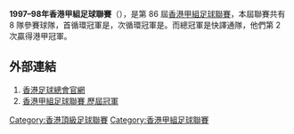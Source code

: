 '''1997–98年香港甲組足球聯賽'''（{{lang-en|Hong Kong First Division Football League}}），是第 86 屆[[香港甲組足球聯賽|香港甲組足球聯賽]]，本屆聯賽共有 8 隊參賽球隊，首循環冠軍是{{fc|快譯通}}，次循環冠軍是{{fc|快譯通}}。而總冠軍是快譯通隊，他們第 2 次贏得港甲冠軍。

== 外部連結 ==
#[https://www.hkfa.com/ 香港足球總會官網]{{Wayback|url=https://www.hkfa.com/ |date=20190103174738 }}
#[http://www.rsssf.com/tablesh/hkchamp.html 香港甲組足球聯賽 歷屆冠軍]{{Wayback|url=http://www.rsssf.com/tablesh/hkchamp.html |date=20120205190654 }}

{{港甲賽季}}

[[Category:香港頂級足球聯賽|Category:香港頂級足球聯賽]]
[[Category:香港甲組足球聯賽|Category:香港甲組足球聯賽]]


{{soccer-stub}}